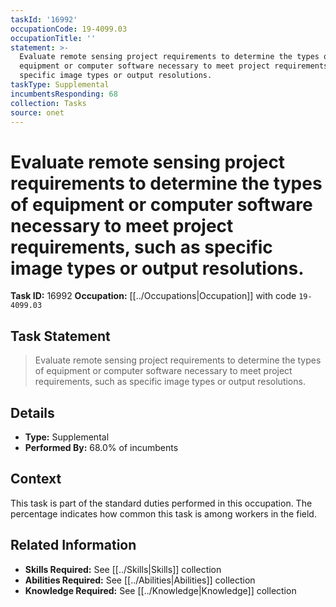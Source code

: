 ```yaml
---
taskId: '16992'
occupationCode: 19-4099.03
occupationTitle: ''
statement: >-
  Evaluate remote sensing project requirements to determine the types of
  equipment or computer software necessary to meet project requirements, such as
  specific image types or output resolutions.
taskType: Supplemental
incumbentsResponding: 68
collection: Tasks
source: onet
---
```

# Evaluate remote sensing project requirements to determine the types of equipment or computer software necessary to meet project requirements, such as specific image types or output resolutions.

**Task ID:** 16992
**Occupation:** [[../Occupations|Occupation]] with code `19-4099.03`

## Task Statement

> Evaluate remote sensing project requirements to determine the types of equipment or computer software necessary to meet project requirements, such as specific image types or output resolutions.

## Details

- **Type:** Supplemental
- **Performed By:** 68.0% of incumbents

## Context

This task is part of the standard duties performed in this occupation. The percentage indicates how common this task is among workers in the field.

## Related Information

- **Skills Required:** See [[../Skills|Skills]] collection
- **Abilities Required:** See [[../Abilities|Abilities]] collection
- **Knowledge Required:** See [[../Knowledge|Knowledge]] collection
